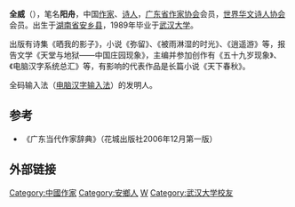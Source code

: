 {{refimprove|time=2010-09-05T04:35:28+00:00}}
'''全威'''（{{bd|1967年|12月31日}}），笔名'''阳舟'''，中国[[作家|作家]]、[[诗人|诗人]]，[[广东省作家协会|广东省作家协会]]会员，[[世界华文诗人协会|世界华文诗人协会]]会员。出生于[[湖南省|湖南省]][[安乡县|安乡县]]，1989年毕业于[[武汉大学|武汉大学]]。

出版有诗集《晒我的影子》，小说《弥留》、《被雨淋湿的时光》、《逍遥游》等，报告文学《天堂与地狱——中国庄园现象》，主编并参加创作有《五十九岁现象》、《电脑汉字系统总汇》等，有影响的代表作品是长篇小说《天下春秋》。

全码输入法（[[电脑|电脑]][[汉字输入法|汉字输入法]]）的发明人。 

== 参考 ==
* 《广东当代作家辞典》（花城出版社2006年12月第一版）

== 外部链接 ==

{{Authority control}}
{{DEFAULTSORT:quan wei}}
[[Category:中國作家|Category:中國作家]]
[[Category:安鄉人|Category:安鄉人]]
[[Category:全姓|W]]
[[Category:武汉大学校友|Category:武汉大学校友]]
{{China-writer-stub}}